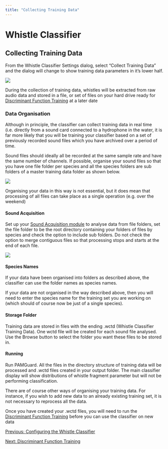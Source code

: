 ```yaml
---
title: "Collecting Training Data"
---
```

Whistle Classifier
==================

Collecting Training Data
------------------------

From the Whistle Classifier Settings dialog, select "Collect Training Data" and the dialog will change to show training data parameters in it's lower half.

  

![](images/collectTrainingData.png)

  

During the collection of training data, whistles will be extracted from raw audio data and stored in a file, or set of files on your hard drive ready for [Discriminant Function Training](whistleClassifier_Training.html) at a later date

### Data Organisation

Although in principle, the classifier can collect training data in real time (i.e. directly from a sound card connected to a hydrophone in the water, it is far more likely that you will be training your classifier based on a set of previously recorded sound files which you have archived over a period of time.

Sound files should ideally all be recorded at the same sample rate and have the same number of channels. If possible, organise your sound files so that you have one file folder per species and all the species folders are sub folders of a master training data folder as shown below.

  

![](images/folderOrganise.png)

  

Organising your data in this way is not essential, but it does mean that processing of all files can take place as a single operation (e.g. over the weekend)

#### Sound Acquisition

Set up your [Sound Acquisition module](../../../sound_processing/AcquisitionHelp/docs/AcquisitionFileFolder.html) to analyse data from file folders, set the file folder to be the root directory containing your folders of files by species and check the option to include sub folders. Do not check the option to merge contiguous files so that processing stops and starts at the end of each file.

  

![](images/classifierAcquisition.png)

  

#### Species Names

If your data have been organised into folders as described above, the classifier can use the folder names as species names.

If your data are not organised in the way described above, then you will need to enter the species name for the training set you are working on (which should of course now be just of a single species).

#### Storage Folder

Training data are stored in files with the ending .wctd (Whistle Classifier Training Data). One wctd file will be created for each sound file analysed. Use the Browse button to select the folder you want these files to be stored in.

#### Running

Run PAMGuard. All the files in the directory structure of training data will be processed and .wctd files created in your output folder. The main classifier display will show distributions of whistle fragment parameter but will not be performing classification.

There are of course other ways of organising your training data. For instance, if you wish to add new data to an already existing training set, it is not necessary to reprocess all the data.

Once you have created your .wctd files, you will need to run the [Discriminant Function Training](whistleClassifier_Training.html) before you can use the classifier on new data

  

[Previous: Configuring the Whistle Classifier](whistleClassifier_Configure.html)

[Next: Discriminant Function Training](whistleClassifier_Training.html)